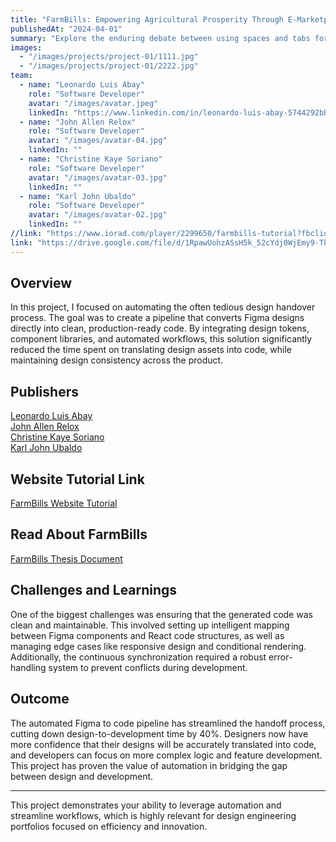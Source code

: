 ```yaml
---
title: "FarmBills: Empowering Agricultural Prosperity Through E-Marketplace in Brgy.Pawa Matnog, Sorsogon"
publishedAt: "2024-04-01"
summary: "Explore the enduring debate between using spaces and tabs for code indentation, and why this choice matters more than you might think."
images:
  - "/images/projects/project-01/1111.jpg"
  - "/images/projects/project-01/2222.jpg"
team:
  - name: "Leonardo Luis Abay"
    role: "Software Developer"
    avatar: "/images/avatar.jpeg"
    linkedIn: "https://www.linkedin.com/in/leonardo-luis-abay-5744292bb/"
  - name: "John Allen Relox"
    role: "Software Developer"
    avatar: "/images/avatar-04.jpg"
    linkedIn: ""
  - name: "Christine Kaye Soriano"
    role: "Software Developer"
    avatar: "/images/avatar-03.jpg"
    linkedIn: ""
  - name: "Karl John Ubaldo"
    role: "Software Developer"
    avatar: "/images/avatar-02.jpg"
    linkedIn: ""
//link: "https://www.iorad.com/player/2299650/farmbills-tutorial?fbclid=IwZXh0bgNhZW0CMTEAAR5zy1ofMPBD1ovMIrbiLkfDQzFvIw0-aru98bRlKUXLh5CaBFpu7lXCAxNqRA_aem_Z7K1TAGm7hPptWhsLM_XWQ#tryst"
link: "https://drive.google.com/file/d/1RpawUohzASsH5k_52cYdj0WjEmy9-Th0/view?usp=sharing"
---
```


## Overview

In this project, I focused on automating the often tedious design handover process. The goal was to create a pipeline that converts Figma designs directly into clean, production-ready code. By integrating design tokens, component libraries, and automated workflows, this solution significantly reduced the time spent on translating design assets into code, while maintaining design consistency across the product.

## Publishers

[Leonardo Luis Abay](https://www.linkedin.com/in/leonardo-luis-abay-5744292bb/)  
[John Allen Relox](https://www.linkedin.com/in/john-allen-relox-4a46612b5/)  
[Christine Kaye Soriano](https://www.linkedin.com/in/christine-soriano-2310b4246/)  
[Karl John Ubaldo](https://www.linkedin.com/in/karl-john-ubaldo-9386022b0/)

## Website Tutorial Link

[FarmBills Website Tutorial](https://www.iorad.com/player/2299650/farmbills-tutorial?fbclid=IwZXh0bgNhZW0CMTEAAR5zy1ofMPBD1ovMIrbiLkfDQzFvIw0-aru98bRlKUXLh5CaBFpu7lXCAxNqRA_aem_Z7K1TAGm7hPptWhsLM_XWQ#tryst)

## Read About FarmBills

[FarmBills Thesis Document](https://drive.google.com/file/d/1RpawUohzASsH5k_52cYdj0WjEmy9-Th0/view?usp=sharing)

## Challenges and Learnings

One of the biggest challenges was ensuring that the generated code was clean and maintainable. This involved setting up intelligent mapping between Figma components and React code structures, as well as managing edge cases like responsive design and conditional rendering. Additionally, the continuous synchronization required a robust error-handling system to prevent conflicts during development.

## Outcome

The automated Figma to code pipeline has streamlined the handoff process, cutting down design-to-development time by 40%. Designers now have more confidence that their designs will be accurately translated into code, and developers can focus on more complex logic and feature development. This project has proven the value of automation in bridging the gap between design and development.

---

This project demonstrates your ability to leverage automation and streamline workflows, which is highly relevant for design engineering portfolios focused on efficiency and innovation.